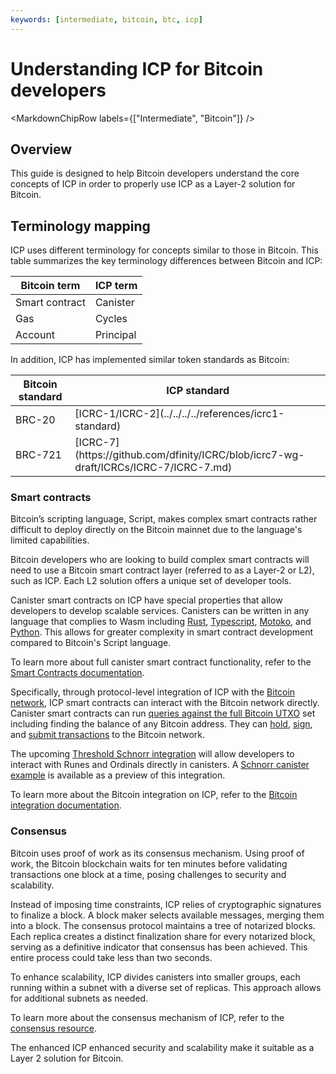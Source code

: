```yaml
---
keywords: [intermediate, bitcoin, btc, icp]
---
```


# Understanding ICP for Bitcoin developers

<MarkdownChipRow labels={["Intermediate", "Bitcoin"]} />

## Overview
This guide is designed to help Bitcoin developers understand the core concepts of ICP in order to properly use ICP as a Layer-2 solution for Bitcoin.

## Terminology mapping

ICP uses different terminology for concepts similar to those in Bitcoin. This table summarizes the key terminology differences between Bitcoin and ICP:

<table>
<thead>
<tr>
  <th> Bitcoin term </th>
  <th> ICP term </th>
</tr>
</thead>
<tbody>
<tr>
  <td> Smart contract </td>
  <td> Canister </td>
</tr>
<tr>
  <td> Gas </td>
  <td> Cycles </td>
</tr>
<tr>
  <td> Account </td>
  <td> Principal </td>
</tr>
</tbody>
</table>

In addition, ICP has implemented similar token standards as Bitcoin:

<table>
<thead>
<tr>
  <th> Bitcoin standard </th>
  <th> ICP standard </th>
</tr>
</thead>
<tbody>
<tr>
  <td> BRC-20 </td>
  <td> [ICRC-1/ICRC-2](../../../../references/icrc1-standard) </td>
</tr>
<tr>
  <td> BRC-721 </td>
  <td> [ICRC-7](https://github.com/dfinity/ICRC/blob/icrc7-wg-draft/ICRCs/ICRC-7/ICRC-7.md) </td>
</tr>
</tbody>
</table>

### Smart contracts

Bitcoin’s scripting language, Script, makes complex smart contracts rather difficult to deploy directly on the Bitcoin mainnet due to the language's limited capabilities.

Bitcoin developers who are looking to build complex smart contracts will need to use a Bitcoin smart contract layer (referred to as a Layer-2 or L2), such as ICP. Each L2 solution offers a unique set of developer tools. 

Canister smart contracts on ICP have special properties that allow developers to develop scalable services. Canisters can be written in any language that complies to Wasm including [Rust](/docs/current/developer-docs/backend/rust/), [Typescript](/docs/current/developer-docs/backend/Typescript), [Motoko](/docs/current/motoko/main/getting-started/motoko-introduction), and [Python](/docs/current/developer-docs/backend/python/). This allows for greater complexity in smart contract development compared to Bitcoin's Script language.

To learn more about full canister smart contract functionality, refer to the [Smart Contracts documentation](/docs/current/developer-docs/smart-contracts/overview/introduction).

Specifically, through protocol-level integration of ICP with the [Bitcoin network](/docs/current/developer-docs/multi-chain/bitcoin/overview), ICP smart contracts can interact with the Bitcoin network directly. Canister smart contracts can run [queries against the full Bitcoin UTXO](/docs/current/developer-docs/multi-chain/bitcoin/using-btc/read-state) set including finding the balance of any Bitcoin address. They can [hold](/docs/current/developer-docs/multi-chain/bitcoin/using-btc/generate-addresses), [sign](/docs/current/developer-docs/multi-chain/bitcoin/using-btc/sign-transactions), and [submit transactions](/docs/current/developer-docs/multi-chain/bitcoin/using-btc/submit-transactions) to the Bitcoin network.

The upcoming [Threshold Schnorr integration](https://forum.dfinity.org/t/threshold-schnorr-facilitating-brc-20-trading-solana-integration-certificate-signing-and-more/28993) will allow developers to interact with Runes and Ordinals directly in canisters. A [Schnorr canister example](https://github.com/domwoe/schnorr_canister/) is available as a preview of this integration.

To learn more about the Bitcoin integration on ICP, refer to the [Bitcoin integration documentation](/docs/current/developer-docs/multi-chain/bitcoin/overview).

### Consensus
Bitcoin uses proof of work as its consensus mechanism. Using proof of work, the Bitcoin blockchain waits for ten minutes before validating transactions one block at a time, posing challenges to security and scalability.

Instead of imposing time constraints, ICP relies of cryptographic signatures to finalize a block. A block maker selects available messages, merging them into a block. The consensus protocol maintains a tree of notarized blocks. Each replica creates a distinct finalization share for every notarized block, serving as a definitive indicator that consensus has been achieved. This entire process could take less than two seconds. 

To enhance scalability, ICP divides canisters into smaller groups, each running within a subnet with a diverse set of replicas. This approach allows for additional subnets as needed. 

To learn more about the consensus mechanism of ICP, refer to the [consensus resource](https://internetcomputer.org/how-it-works/consensus). 

The enhanced ICP enhanced security and scalability make it suitable as a Layer 2 solution for Bitcoin.